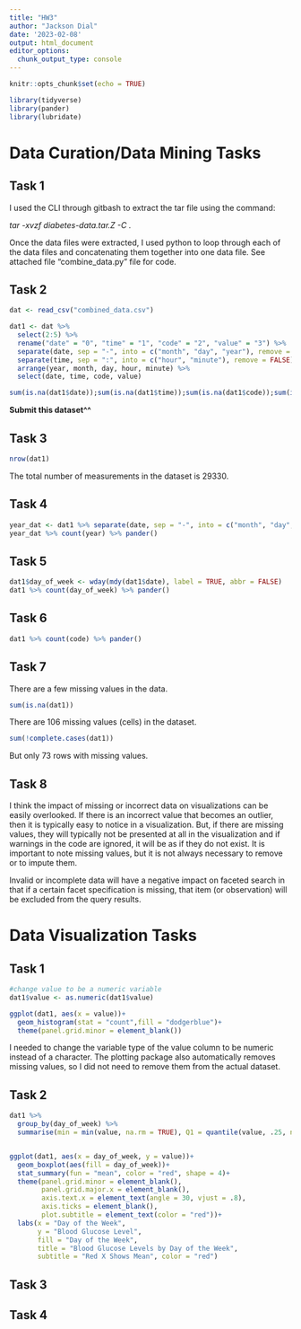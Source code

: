 ```yaml
---
title: "HW3"
author: "Jackson Dial"
date: '2023-02-08'
output: html_document
editor_options: 
  chunk_output_type: console
---
```


```r
knitr::opts_chunk$set(echo = TRUE)
```


```r
library(tidyverse)
library(pander)
library(lubridate)
```

# Data Curation/Data Mining Tasks

## Task 1

I used the CLI through gitbash to extract the tar file using the command:

_tar -xvzf diabetes-data.tar.Z -C ._

Once the data files were extracted, I used python to loop through each of the data files and concatenating them together into one data file. See attached file "combine_data.py" file for code.


## Task 2

```r
dat <- read_csv("combined_data.csv")

dat1 <- dat %>% 
  select(2:5) %>% 
  rename("date" = "0", "time" = "1", "code" = "2", "value" = "3") %>% 
  separate(date, sep = "-", into = c("month", "day", "year"), remove = FALSE) %>% 
  separate(time, sep = ":", into = c("hour", "minute"), remove = FALSE) %>% 
  arrange(year, month, day, hour, minute) %>%
  select(date, time, code, value)
```

```r
sum(is.na(dat1$date));sum(is.na(dat1$time));sum(is.na(dat1$code));sum(is.na(dat1$value));sum(is.na(dat1$day_of_week))
```




__Submit this dataset^^__

## Task 3

```r
nrow(dat1)
```
The total number of measurements in the dataset is 29330.

## Task 4

```r
year_dat <- dat1 %>% separate(date, sep = "-", into = c("month", "day", "year"))
year_dat %>% count(year) %>% pander()
```


## Task 5


```r
dat1$day_of_week <- wday(mdy(dat1$date), label = TRUE, abbr = FALSE)
dat1 %>% count(day_of_week) %>% pander()
```


## Task 6

```r
dat1 %>% count(code) %>% pander()
```

## Task 7

There are a few missing values in the data.

```r
sum(is.na(dat1))
```
There are 106 missing values (cells) in the dataset. 

```r
sum(!complete.cases(dat1))
```
But only 73 rows with missing values.

## Task 8

I think the impact of missing or incorrect data on visualizations can be easily overlooked. If there is an incorrect value that becomes an outlier, then it is typically easy to notice in a visualization. But, if there are missing values, they will typically not be presented at all in the visualization and if warnings in the code are ignored, it will be as if they do not exist. It is important to note missing values, but it is not always necessary to remove or to impute them.

Invalid or incomplete data will have a negative impact on faceted search in that if a certain facet specification is missing, that item (or observation) will be excluded from the query results.

# Data Visualization Tasks

## Task 1

```r
#change value to be a numeric variable
dat1$value <- as.numeric(dat1$value)

ggplot(dat1, aes(x = value))+
  geom_histogram(stat = "count",fill = "dodgerblue")+
  theme(panel.grid.minor = element_blank())
```

I needed to change the variable type of the value column to be numeric instead of a character. The plotting package also automatically removes missing values, so I did not need to remove them from the actual dataset.

## Task 2

```r
dat1 %>% 
  group_by(day_of_week) %>% 
  summarise(min = min(value, na.rm = TRUE), Q1 = quantile(value, .25, na.rm = TRUE), mean = mean(value, na.rm = TRUE), median = median(value, na.rm = TRUE), Q3 = quantile(value, .75, na.rm = TRUE), max = max(value, na.rm = TRUE)) %>% pander()


ggplot(dat1, aes(x = day_of_week, y = value))+
  geom_boxplot(aes(fill = day_of_week))+
  stat_summary(fun = "mean", color = "red", shape = 4)+
  theme(panel.grid.minor = element_blank(),
        panel.grid.major.x = element_blank(),
        axis.text.x = element_text(angle = 30, vjust = .8),
        axis.ticks = element_blank(),
        plot.subtitle = element_text(color = "red"))+
  labs(x = "Day of the Week",
       y = "Blood Glucose Level",
       fill = "Day of the Week",
       title = "Blood Glucose Levels by Day of the Week",
       subtitle = "Red X Shows Mean", color = "red")
```


## Task 3

## Task 4